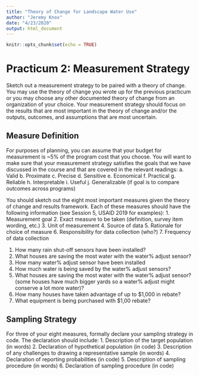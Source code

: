 ```yaml
---
title: "Theory of Change for Landscape Water Use"
author: "Jeremy Knox"
date: "4/23/2020"
output: html_document
---
```


```r
knitr::opts_chunk$set(echo = TRUE)
```

# Practicum 2: Measurement Strategy
Sketch out a measurement strategy to be paired with a theory of change. You may use the theory of change you wrote up for the previous practicum or you may choose any other documented theory of change from an organization of your choice. Your measurement strategy should focus on the results that are most important in the theory of change and/or the outputs, outcomes, and assumptions that are most uncertain.

## Measure Definition
For purposes of planning, you can assume that your budget for measurement is ~5% of the program cost that you choose. You will want to make sure that your measurement strategy satisfies the goals that we have discussed in the course and that are covered in the relevant readings:
    a. Valid
    b. Proximate
    c. Precise 
    d. Sensitive
    e. Economical 
    f. Practical
    g. Reliable
    h. Interpretable
    i. Useful
    j. Generalizable (if goal is to compare outcomes across programs)
    
You should sketch out the eight most important measures given the theory of change and results framework. Each of these measures should have the following information (see Session 5, USAID 2019 for examples):
    1. Measurement goal
    2. Exact measure to be taken (definition, survey item wording, etc.) 
    3. Unit of measurement
    4. Source of data
    5. Rationale for choice of measure
    6. Responsibility for data collection (who?)
    7. Frequency of data collection


1) How many rain shut-off sensors have been installed?
2) What houses are saving the most water with the water% adjust sensor?
3) How many water% adjust sensor have been installed 
4) How much water is being saved by the water% adjust sensors? 
5) What houses are saving the most water with the water% adjust sensor? (some houses have much bigger yards so a water% adjust might conserve a lot more water)?
6) How many houses have taken advantage of up to $1,000 in rebate? 
7) What equipment is being purchased with $1,00 rebate? 

    
## Sampling Strategy
For three of your eight measures, formally declare your sampling strategy in code. The declaration should include:
    1. Description of the target population (in words)
    2. Declaration of hypothetical population (in code)
    3. Description of any challenges to drawing a representative sample (in words) 
    4. Declaration of reporting probabilities (in code)
    5. Description of sampling procedure (in words)
    6. Declaration of sampling procedure (in code)

    
```r



```

